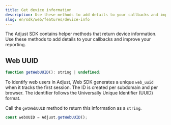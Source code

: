 ```yaml
---
title: Get device information
description: Use these methods to add details to your callbacks and improve your reporting.
slug: en/sdk/web/features/device-info
---
```


The Adjust SDK contains helper methods that return device information. Use these methods to add details to your callbacks and improve your reporting.

## Web UUID

```js title="Method signature"
function getWebUUID(): string | undefined;
```

To identify web users in Adjust, Web SDK generates a unique `web_uuid` when it tracks the first session. The ID is created per subdomain and per browser. The identifier follows the Universally Unique Identifier (UUID) format.

Call the `getWebUUID` method to return this information as a `string`.

```js
const webUUID = Adjust.getWebUUID();
```
